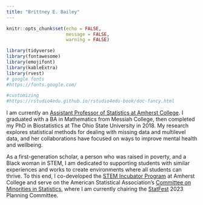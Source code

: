 ```yaml
---
title: "Brittney E. Bailey"
---
```

  
```r
knitr::opts_chunk$set(echo = FALSE,
                      message = FALSE,
                      warning = FALSE)

library(tidyverse)
library(fontawesome)
library(emojifont)
library(kableExtra)
library(rvest)
# google fonts
#https://fonts.google.com/

#customizing
#https://rstudio4edu.github.io/rstudio4edu-book/doc-fancy.html
```


I am currently an [Assistant Professor of Statistics at Amherst College](https://www.amherst.edu/people/facstaff/bebailey). I graduated with a BA in Mathematics from Messiah College, then completed my PhD in Biostatistics at The Ohio State University in 2018. My research explores statistical methods for dealing with missing data and multilevel data, and her collaborations have focused on ways to improve mental health and wellbeing. 

As a first-generation scholar, a person who was raised in poverty, and a Black woman in STEM, I am dedicated to supporting students with similar experiences and works to create environments where all students can thrive. To this end, I co-developed the [STEM Incubator Program](https://www.amherst.edu/news/news_releases/2020/10-2020/the-incubator-program-hatching-the-stem-scientists-of-the-future) at Amherst College and serve on the American Statistical Association's [Committee on Minorities in Statistics](https://community.amstat.org/cmis/home), where I am currently chairing the [StatFest](https://community.amstat.org/cmis/events/statfest) 2023 Planning Committee. 

